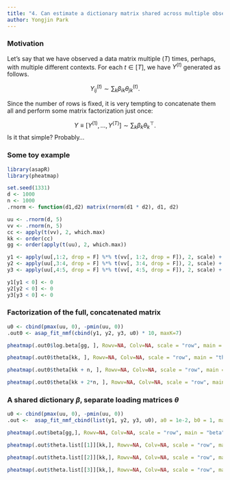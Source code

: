 ```yaml
---
title: "4. Can estimate a dictionary matrix shared across multiple observations of data matrices?"
author: Yongjin Park
---
```


### Motivation

Let's say that we have observed a data matrix multiple ($T$) times, perhaps, with multiple different contexts. For each $t \in [T]$, we have $Y^{(t)}$ generated as follows.

$$Y_{ij}^{(t)} \sim \sum_{k} \beta_{ik} \theta_{jk}^{(t)}.$$

Since the number of rows is fixed, it is very tempting to concatenate them all and perform some matrix factorization just once:

$$Y \equiv \left[Y^{(1)}, \ldots, Y^{(T)}\right] \sim \sum_{k} \beta_{k} \theta_{k}^{\top}.$$
Is it that simple? Probably...

### Some toy example

```r
library(asapR)
library(pheatmap)

set.seed(1331)
d <- 1000
n <- 1000
.rnorm <- function(d1,d2) matrix(rnorm(d1 * d2), d1, d2)

uu <- .rnorm(d, 5)
vv <- .rnorm(n, 5)
cc <- apply(t(vv), 2, which.max)
kk <- order(cc)
gg <- order(apply(t(uu), 2, which.max))

y1 <- apply(uu[,1:2, drop = F] %*% t(vv[, 1:2, drop = F]), 2, scale) + .rnorm(d, n) * .3
y2 <- apply(uu[,3:4, drop = F] %*% t(vv[, 3:4, drop = F]), 2, scale) + .rnorm(d, n) * .3
y3 <- apply(uu[,4:5, drop = F] %*% t(vv[, 4:5, drop = F]), 2, scale) + .rnorm(d, n) * .3

y1[y1 < 0] <- 0
y2[y2 < 0] <- 0
y3[y3 < 0] <- 0
```


### Factorization of the full, concatenated matrix

```r
u0 <- cbind(pmax(uu, 0), -pmin(uu, 0))
.out0 <- asap_fit_nmf(cbind(y1, y2, y3, u0) * 10, maxK=7)
```

```r
pheatmap(.out0$log.beta[gg, ], Rowv=NA, Colv=NA, scale = "row", main = "beta")
```

```r
pheatmap(.out0$theta[kk, ], Rowv=NA, Colv=NA, scale = "row", main = "theta1")
```

```r
pheatmap(.out0$theta[kk + n, ], Rowv=NA, Colv=NA, scale = "row", main = "theta2")
```

```r
pheatmap(.out0$theta[kk + 2*n, ], Rowv=NA, Colv=NA, scale = "row", main = "theta3")
```

### A shared dictionary $\beta$, separate loading matrices $\theta$

```r
u0 <- cbind(pmax(uu, 0), -pmin(uu, 0))
.out <-  asap_fit_nmf_cbind(list(y1, y2, y3, u0), a0 = 1e-2, b0 = 1, maxK=7)
```

```r
pheatmap(.out$beta[gg,], Rowv=NA, Colv=NA, scale = "row", main = "beta")
```

```r
pheatmap(.out$theta.list[[1]][kk,], Rowv=NA, Colv=NA, scale = "row", main = "theta1 (1 + 2)")
```

```r
pheatmap(.out$theta.list[[2]][kk,], Rowv=NA, Colv=NA, scale = "row", main = "theta2 (3 + 4)")
```

```r
pheatmap(.out$theta.list[[3]][kk,], Rowv=NA, Colv=NA, scale = "row", main = "theta3 (4 + 5)")
```
